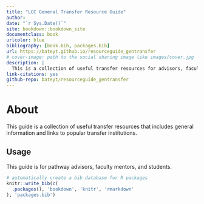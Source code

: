 ```yaml
--- 
title: "LCC General Transfer Resource Guide"
author: 
date: "`r Sys.Date()`"
site: bookdown::bookdown_site
documentclass: book
urlcolor: blue
bibliography: [book.bib, packages.bib]
url: https://bateyt.github.io/resourceguide_gentransfer
# cover-image: path to the social sharing image like images/cover.jpg
description: |
  This is a collection of useful transfer resources for advisors, faculty mentors, and students. It provides general information and links to popular transfer institutions.
link-citations: yes
github-repo: bateyt/resourceguide_gentransfer
---
```


# About {-}

This guide is a collection of useful transfer resources that includes general information and links to popular transfer institutions. 

## Usage {-}

This guide is for pathway advisors, faculty mentors, and students.


```r
# automatically create a bib database for R packages
knitr::write_bib(c(
  .packages(), 'bookdown', 'knitr', 'rmarkdown'
), 'packages.bib')
```
